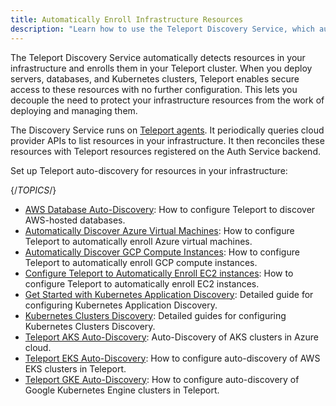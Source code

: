 ```yaml
---
title: Automatically Enroll Infrastructure Resources
description: "Learn how to use the Teleport Discovery Service, which automatically enrolls resources by query APIs"
---
```


The Teleport Discovery Service automatically detects resources in your
infrastructure and enrolls them in your Teleport cluster. When you deploy
servers, databases, and Kubernetes clusters, Teleport enables secure access to
these resources with no further configuration. This lets you decouple the need
to protect your infrastructure resources from the work of deploying and managing
them.

The Discovery Service runs on [Teleport agents](agents/introduction.mdx). It
periodically queries cloud provider APIs to list resources in your
infrastructure. It then reconciles these resources with Teleport resources
registered on the Auth Service backend.

Set up Teleport auto-discovery for resources in your infrastructure:

{/*TOPICS*/}

- [AWS Database Auto-Discovery](databases.mdx): How to configure Teleport to discover AWS-hosted databases.
- [Automatically Discover Azure Virtual Machines](azure-discovery.mdx): How to configure Teleport to automatically enroll Azure virtual machines.
- [Automatically Discover GCP Compute Instances](gcp-discovery.mdx): How to configure Teleport to automatically enroll GCP compute instances.
- [Configure Teleport to Automatically Enroll EC2 instances](ec2-discovery.mdx): How to configure Teleport to automatically enroll EC2 instances.
- [Get Started with Kubernetes Application Discovery](kubernetes-applications.mdx): Detailed guide for configuring Kubernetes Application Discovery.
- [Kubernetes Clusters Discovery](overview.mdx): Detailed guides for configuring Kubernetes Clusters Discovery.
- [Teleport AKS Auto-Discovery](azure.mdx): Auto-Discovery of AKS clusters in Azure cloud.
- [Teleport EKS Auto-Discovery](aws.mdx): How to configure auto-discovery of AWS EKS clusters in Teleport.
- [Teleport GKE Auto-Discovery](google-cloud.mdx): How to configure auto-discovery of Google Kubernetes Engine clusters in Teleport.
